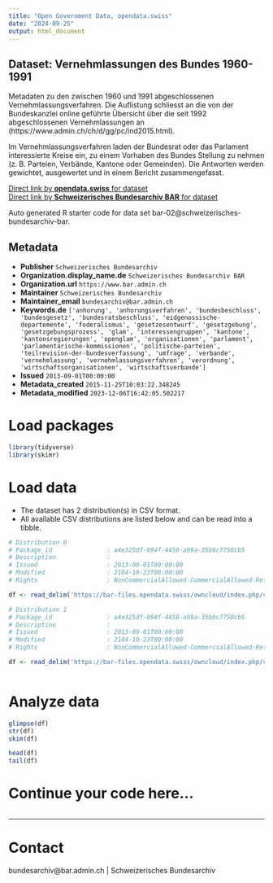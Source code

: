 ```yaml
---
title: "Open Government Data, opendata.swiss"
date: "2024-09-25"
output: html_document
---
```


## Dataset: Vernehmlassungen des Bundes 1960-1991

Metadaten zu den zwischen 1960 und 1991 abgeschlossenen Vernehmlassungsverfahren. Die Auflistung schliesst an die von der Bundeskanzlei online geführte Übersicht über die seit 1992 abgeschlossenen Vernehmlassungen an (https://www.admin.ch/ch/d/gg/pc/ind2015.html).

Im Vernehmlassungsverfahren laden der Bundesrat oder das Parlament interessierte Kreise ein, zu einem Vorhaben des Bundes Stellung zu nehmen (z. B. Parteien, Verbände, Kantone oder Gemeinden). Die Antworten werden gewichtet, ausgewertet und in einem Bericht zusammengefasst.

[Direct link by **opendata.swiss** for dataset](https://opendata.swiss/de/dataset/federal-consultations-1960-1991)<br>
[Direct link by **Schweizerisches Bundesarchiv BAR** for dataset]()

Auto generated R starter code for data set bar-02@schweizerisches-bundesarchiv-bar.

## Metadata

- **Publisher** `Schweizerisches Bundesarchiv`
- **Organization.display_name.de** `Schweizerisches Bundesarchiv BAR`
- **Organization.url** `https://www.bar.admin.ch`
- **Maintainer** `Schweizerisches Bundesarchiv`
- **Maintainer_email** `bundesarchiv@bar.admin.ch`
- **Keywords.de** `['anhorung', 'anhorungsverfahren', 'bundesbeschluss', 'bundesgesetz', 'bundesratsbeschluss', 'eidgenossische-departemente', 'foderalismus', 'gesetzesentwurf', 'gesetzgebung', 'gesetzgebungsprozess', 'glam', 'interessengruppen', 'kantone', 'kantonsregierungen', 'openglam', 'organisationen', 'parlament', 'parlamentarische-kommissionen', 'politische-parteien', 'teilrevision-der-bundesverfassung', 'umfrage', 'verbande', 'vernehmlassung', 'vernehmlassungsverfahren', 'verordnung', 'wirtschaftsorganisationen', 'wirtschaftsverbande']`
- **Issued** `2013-09-01T00:00:00`
- **Metadata_created** `2015-11-25T10:03:22.348245`
- **Metadata_modified** `2023-12-06T16:42:05.502217`


# Load packages

```r

library(tidyverse)
library(skimr)

```

# Load data

-   The dataset has 2 distribution(s) in CSV format.
-   All available CSV distributions are listed below and can be read into a tibble.

```r

# Distribution 0
# Package_id               : a4e325df-894f-4458-a99a-35b0c7758cb5
# Description              : 
# Issued                   : 2013-09-01T00:00:00
# Modified                 : 2104-10-23T00:00:00
# Rights                   : NonCommercialAllowed-CommercialAllowed-ReferenceNotRequired

df <- read_delim('https://bar-files.opendata.swiss/owncloud/index.php/s/hpjA2U6dpexzysb')

# Distribution 1
# Package_id               : a4e325df-894f-4458-a99a-35b0c7758cb5
# Description              : 
# Issued                   : 2013-09-01T00:00:00
# Modified                 : 2104-10-23T00:00:00
# Rights                   : NonCommercialAllowed-CommercialAllowed-ReferenceNotRequired

df <- read_delim('https://bar-files.opendata.swiss/owncloud/index.php/s/kFRaqO7oCRodV5d')



```

# Analyze data

```r

glimpse(df)
str(df)
skim(df)

head(df)
tail(df)

```

# Continue your code here...

```r

```

------------------------------------------------------------------------

# Contact

bundesarchiv@bar.admin.ch | Schweizerisches Bundesarchiv
